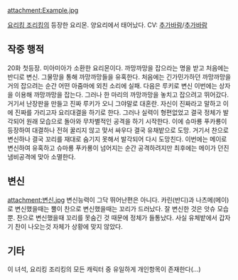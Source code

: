 attachment:Example.jpg

[[요리킹 조리킹]]의 등장한 요리몬. 양요리에서 태어났다. CV: [[추가바람]]/[[추가바람]]

== 작중 행적 ==
20화 첫등장. 미아미아가 소환한 요리몬이다. 까망까망을 잡으라는 명을 받고 처음에는 반디로 변신. 그물망을 통해 까망까망들을 유혹한다. 처음에는 긴가민가하던 까망까망을 거의 잡으려는 순간 어떤 아줌마에 외친 소리에 실패. 다음은 루키로 변신 이번에는 상자을 이용해 까망까망을 잡는다. 그러나 한 마리의 까망까망을 놓치고 잡으려고 뛰어갔다. 거기서 난장판을 만들고 진짜 루키가 오니 그야말로 대혼란. 자신이 진짜라고 말하고 이에 진짜를 가리고자 요리대결을 하기로 한다. 그러나 실력이 형편없었고 결국 정체가 발각되어 원래 모습으로 돌아와 무차별적인 공격을 하기 시작한다. 이에 슈마룡 푸카룡이 등장하여 대결하나 전혀 꿀리지 않고 맞서 싸우다 결국 유채밭으로 도망. 거기서 찬으로 변신하나 결국 꼬리를 재대로 숨기지 못해서 발각되어 다시 도망친다. 이번에는 메이로 변신하여 유혹하고 슈마룡 푸카룡이 넘어지는 순간 공격하려지만 최후에는 메이가 던진 냄비공격에 맞아 소멸한다.
== 변신 ==
attachment:변신.jpg
변신능력이 그닥 뛰어난편은 아니다. 카린(반디)과 나츠메(메이)로 변신했을때는 뿔이 찬으로 변신했을때는 꼬리가 드러났다. 잘 변신한 것은 앗슈 모습 뿐. 찬으로 변신했을때 꼬리를 못숨긴 것 때문에 정체가 들통났다. 사실 유체밭에서 갑자기 찬이 나오는것 자체가 상황에 맞지 않았다. 
== 기타 ==
이 녀석, 요리킹 조리킹의 모든 캐릭터 중 유일하게 개인항목이 존재한다(...)

